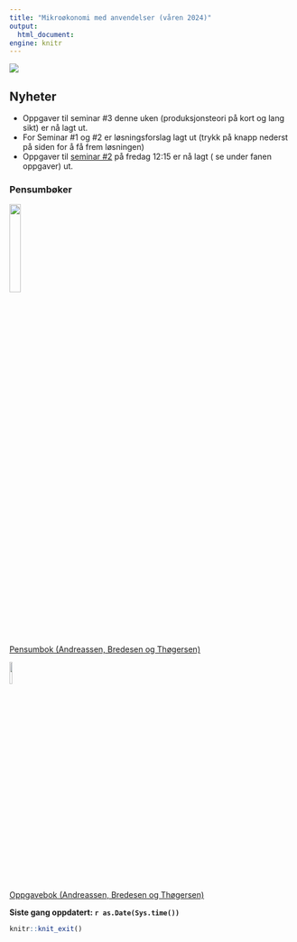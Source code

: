 ```yaml
---
title: "Mikroøkonomi med anvendelser (våren 2024)"
output:
  html_document:
engine: knitr
---
```


![](man/figures/abc.jpg)

## Nyheter
- Oppgaver til seminar #3 denne uken (produksjonsteori på kort og lang sikt) er nå lagt ut.
- For Seminar #1 og #2 er løsningsforslag lagt ut (trykk på knapp nederst på siden for å få frem løsningen)
- Oppgaver til [seminar #2](seminar/oppgaver/semoppg_2.html) på fredag 12:15 er nå lagt ( se under fanen oppgaver) ut.

### Pensumbøker

![](man/figures/pensum.jpg){width=20%}
<br>
[Pensumbok (Andreassen, Bredesen og Thøgersen)](https://www.cappelendammundervisning.no/_innforing-i-mikrookonomi-9788202640521)
<br>

![](man/figures/oppgaver.jpg){width=10%}

[Oppgavebok (Andreassen, Bredesen og Thøgersen)](https://www.cappelendammundervisning.no/_innforing-i-mikrookonomi-ovingsoppgaver-med-losningsforslag-9788202656485)
<br>

**Siste gang oppdatert: `r as.Date(Sys.time())`**

```r
knitr::knit_exit()
```


